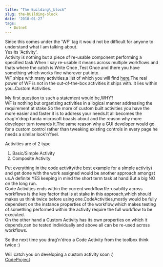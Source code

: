 ```yaml
---
title: "The Building\_block"
slug: the-building-block
date: '2010-01-27'
tags:
  - Dotnet
---
```

Since this comes under the 'WF' tag it would not be difficult for anyone to understand what I am talking about.  
Yes its 'Activity'.  
Activity is nothing but a piece of re-usable component performing a specified task.When I say re-usable it means across multiple workflows and thats where the catch is.Write Once ,Test Once and there you have something which works fine wherever put into.  
WF ships with many activities,a list of which you will find [here](http://msdn.microsoft.com/en-us/library/ms733615.aspx).The real power of WF is not in the out-of-the-box activities it ships with..it lies within you..Custom Activities.

My first question to such a statement would be,WHY?  
WF is nothing but organizing activities in a logical manner addressing the requirement at stake.So the more of custom built activities you have the more easier and faster it is to address your needs.It all becomes the drag'n'drop funda microsoft boasts about and the reason why more developer turn towards it.The same reason why a GUI developer would go for a custom control rather than tweaking existing controls in every page he needs a similar look'n'feel.

Activities are of 2 type

1.  Basic/Simple Activity
2.  Composite Activity

Put everything in the code activity(the best example for a simple activity) and get done with the work assigned would be another approach amongst us.A definite YES keeping in mind the short term task at hand.But a big NO on the long run.  
Code Activities ends within the current workflow.Re-usability across workflows is the key factor that is at stake in this approach,which should makes us think twice before using one.CodeActivities,mostly would be fully dependent on the instance properties of the workflow,which makes testing of something performed within the activity require the full workflow to be executed.  
On the other hand a Custom Activity has its own properties on which it depends,can be tested individually and above all can be re-used across workflows.

So the next time you drag'n'drop a Code Activity from the toolbox think twice :)

Will catch you on developing a custom activity soon :)  
[CodeProject](http://www.codeproject.com/script/Articles/BlogFeedList.aspx?amid=5842203)
